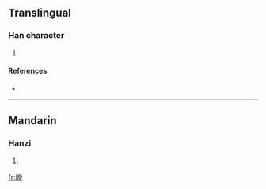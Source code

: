 ==Translingual==

===Han character===
{{Han char|rn=72|rad=日|as=11|sn=15|four=|canj=日卜尸人 (AYSO)}}

# {{defn|Han|sort=日11}}

====References====
* {{Han ref|kx=0499.320|dkj=14139|dj=0869.020|hdz=21534.150|uh=66B6|ud=26294}}

----

==Mandarin==

===Hanzi===
{{cmn-hanzi|pin=[[xuán]] ([[xuan2]])|wg=hsüan<sup>2</sup>}}

# {{defn|Mandarin}}

[[fr:暶]]